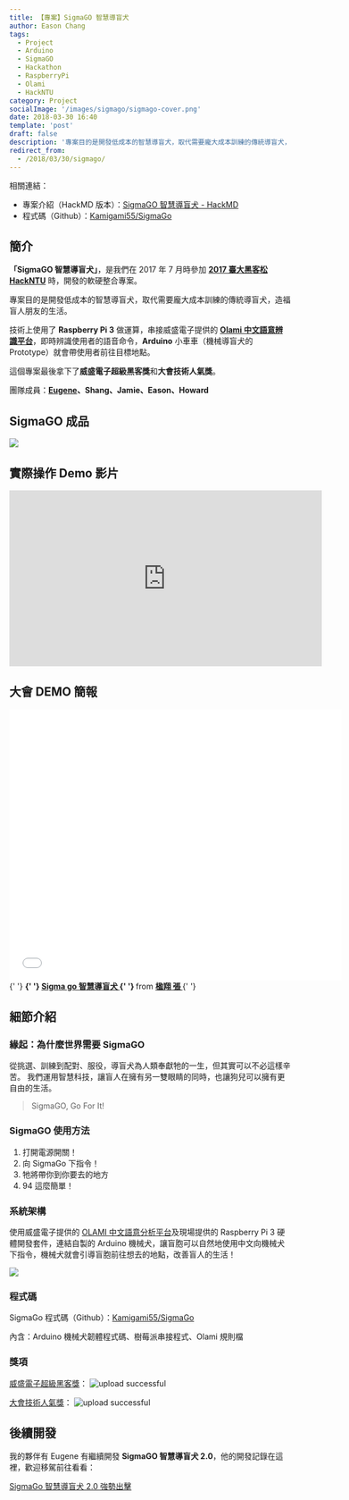 ```yaml
---
title: 【專案】SigmaGO 智慧導盲犬
author: Eason Chang
tags:
  - Project
  - Arduino
  - SigmaGO
  - Hackathon
  - RaspberryPi
  - Olami
  - HackNTU
category: Project
socialImage: '/images/sigmago/sigmago-cover.png'
date: 2018-03-30 16:40
template: 'post'
draft: false
description: '專案目的是開發低成本的智慧導盲犬，取代需要龐大成本訓練的傳統導盲犬，造福盲人朋友的生活。'
redirect_from:
  - /2018/03/30/sigmago/
---
```


相關連結：

- 專案介紹（HackMD 版本）：[SigmaGO 智慧導盲犬 - HackMD](https://hackmd.io/s/Skcy2I1L-)
- 程式碼（Github）：[Kamigami55/SigmaGo](https://github.com/Kamigami55/SigmaGo)

## 簡介

**「SigmaGO 智慧導盲犬」**，是我們在 2017 年 7 月時參加 **[2017 臺大黑客松 HackNTU](https://hackntu.tumblr.com/tagged/intro)** 時，開發的軟硬整合專案。

專案目的是開發低成本的智慧導盲犬，取代需要龐大成本訓練的傳統導盲犬，造福盲人朋友的生活。

技術上使用了 **Raspberry Pi 3** 做運算，串接威盛電子提供的 **[Olami 中文語意辨識平台](https://tw.olami.ai/open/website/home/home_show)**，即時辨識使用者的語音命令，**Arduino** 小車車（機械導盲犬的 Prototype）就會帶使用者前往目標地點。

這個專案最後拿下了**威盛電子超級黑客獎**和**大會技術人氣獎**。

團隊成員：**[Eugene](https://github.com/eugenejahn)、Shang、Jamie、Eason、Howard**

## SigmaGO 成品

![](https://i.imgur.com/8E5onDg.jpg)

## 實際操作 Demo 影片

<iframe
  width="560"
  height="315"
  src="https://www.youtube-nocookie.com/embed/ZKRa4QlMXMs"
  frameborder="0"
  allow="accelerometer; autoplay; clipboard-write; encrypted-media; gyroscope; picture-in-picture"
  allowfullscreen
></iframe>

## 大會 DEMO 簡報

<iframe
  src="//www.slideshare.net/slideshow/embed_code/key/7zndtymOdt9mrI"
  width="595"
  height="485"
  frameborder="0"
  marginwidth="0"
  marginheight="0"
  scrolling="no"
  style={{ border: '1px solid #CCC', borderWidth: '1px', marginBottom: '5px', maxWidth: '100%' }}
  allowfullscreen
>
  {' '}
</iframe>

<div style={{ marginBottom: '5px' }}>
  {' '}
  <strong>
    {' '}
    <a
      href="//www.slideshare.net/ssuser524a9d/sigma-go"
      title="Sigma go 智慧導盲犬"
      target="_blank"
    >
      Sigma go 智慧導盲犬
    </a>{' '}
  </strong> from <strong>
    <a href="https://www.slideshare.net/ssuser524a9d" target="_blank">
      楹翔 張
    </a>
  </strong>{' '}
</div>

## 細節介紹

### 緣起：為什麼世界需要 SigmaGO

從挑選、訓練到配對、服役，導盲犬為人類奉獻牠的一生，但其實可以不必這樣辛苦。
我們運用智慧科技，讓盲人在擁有另一雙眼睛的同時，也讓狗兒可以擁有更自由的生活。

> SigmaGO, Go For It!

### SigmaGO 使用方法

1. 打開電源開關！
2. 向 SigmaGo 下指令！
3. 牠將帶你到你要去的地方
4. 94 這麼簡單！

### 系統架構

使用威盛電子提供的 [OLAMI 中文語意分析平台](https://tw.olami.ai/open/website/home/home_show)及現場提供的 Raspberry Pi 3 硬體開發套件，連結自製的 Arduino 機械犬，讓盲胞可以自然地使用中文向機械犬下指令，機械犬就會引導盲胞前往想去的地點，改善盲人的生活！

![](https://i.imgur.com/7thls3j.jpg)

### 程式碼

SigmaGo 程式碼（Github）：[Kamigami55/SigmaGo](https://github.com/Kamigami55/SigmaGo)

內含：Arduino 機械犬韌體程式碼、樹莓派串接程式、Olami 規則檔

### 獎項

[威盛電子超級黑客獎](https://www.facebook.com/hackNTU/photos/a.1442005269218025.1073741850.457953580956537/1442006189217933/?type=3&theater)：
![upload successful](/images/sigmago/pasted-0.png)

[大會技術人氣獎](https://www.facebook.com/hackNTU/photos/a.1442005269218025.1073741850.457953580956537/1442005299218022/?type=3&theater)：
![upload successful](/images/sigmago/pasted-2.png)

## 後續開發

我的夥伴有 Eugene 有繼續開發 **SigmaGO 智慧導盲犬 2.0**，他的開發記錄在這裡，歡迎移駕前往看看：

[SigmaGo 智慧導盲犬 2.0 強勢出擊](https://tw.olami.ai/blog/article/34)
